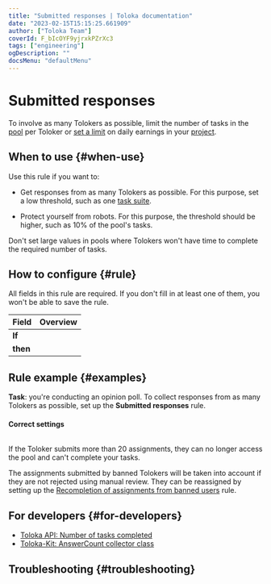 ```yaml
---
title: "Submitted responses | Toloka documentation"
date: "2023-02-15T15:15:25.661909"
author: ["Toloka Team"]
coverId: F_bIcOYF9yjrxkPZrXc3
tags: ["engineering"]
ogDescription: ""
docsMenu: "defaultMenu"
---
```



# Submitted responses

To involve as many Tolokers as possible, limit the number of tasks in the [pool](/docs/glossary#pool) per Toloker or [set a limit](/docs/guide/income) on daily earnings in your [project](/docs/glossary#project).

## When to use {#when-use}

Use this rule if you want to:

- Get responses from as many Tolokers as possible. For this purpose, set a low threshold, such as one [task suite](/docs/glossary#task-suite).

- Protect yourself from robots. For this purpose, the threshold should be higher, such as 10% of the pool's tasks.

<Note mode="tip" title="Tip">

Don't set large values in pools where Tolokers won't have time to complete the required number of tasks.

</Note>

## How to configure {#rule}

<Note mode="warning" title="Warning">

All fields in this rule are required. If you don't fill in at least one of them, you won't be able to save the rule.

</Note>

**Field**  | **Overview**
----- | -----
**If** | <SubmittedAnswersTable1/>
**then** | <SubmittedAnswersTable2/>

## Rule example {#examples}

**Task**: you're conducting an opinion poll. To collect responses from as many Tolokers as possible, set up the **Submitted responses** rule.

#### Correct settings

<Image withBackground imageId="1675427101377" alt="" />

If the Toloker submits more than 20 assignments, they can no longer access the pool and can't complete your tasks.

<Note mode="restriction" title="Alert">

The assignments submitted by banned Tolokers will be taken into account if they are not rejected using manual review. They can be reassigned by setting up the [Recompletion of assignments from banned users](/docs/guide/restore-task-overlap) rule.

</Note>

## For developers {#for-developers}

- [Toloka API: Number of tasks completed](/docs/api/completed)
- [Toloka-Kit: AnswerCount collector class](/docs/toloka-kit/reference/toloka.client.collectors.AnswerCount)

## Troubleshooting {#troubleshooting}

<FaqSkillForEveryPool/>

<FaqSkillForDifferentProjects/>

<FaqGetAccess/>

<FaqTwoTextVersions/>

<ContactGuideSupport/>
